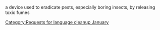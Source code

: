 {{nolanguage/box}}
[[Category:Requests for language cleanup January]]
a device used to eradicate pests, especially boring insects, by releasing toxic fumes